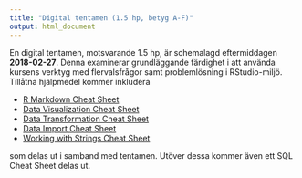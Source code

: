 ```yaml
---
title: "Digital tentamen (1.5 hp, betyg A-F)"
output: html_document
---
```


En digital tentamen, motsvarande 1.5 hp, är schemalagd eftermiddagen **2018-02-27**. Denna examinerar grundläggande färdighet i att använda kursens verktyg med flervalsfrågor samt problemlösning i RStudio-miljö. Tillåtna hjälpmedel kommer inkludera

* [R Markdown Cheat Sheet](https://github.com/rstudio/cheatsheets/raw/master/rmarkdown-2.0.pdf)
* [Data Visualization Cheat Sheet](https://github.com/rstudio/cheatsheets/raw/master/data-visualization-2.1.pdf)
* [Data Transformation Cheat Sheet](https://github.com/rstudio/cheatsheets/raw/master/data-transformation.pdf)
* [Data Import Cheat Sheet](https://github.com/rstudio/cheatsheets/raw/master/data-import.pdf)
* [Working with Strings Cheat Sheet](https://github.com/rstudio/cheatsheets/raw/master/strings.pdf)

som delas ut i samband med tentamen. Utöver dessa kommer även ett SQL Cheat Sheet delas ut.